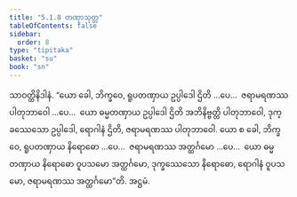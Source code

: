 ```yaml
---
title: "5.1.8 တဏှာသုတ္တ"
tableOfContents: false
sidebar:
  order: 8
type: "tipitaka"
basket: "su"
book: "sn"
---
```



<DynamicBreadcrumb />

<Division number="319" book="sn" e="ch" v="18" p="325">

<Paragraph number="1083" book="sn">
သာဝတ္ထိနိဒါနံ. “ယော ခေါ, ဘိက္ခဝေ, ရူပတဏှာယ ဥပ္ပါဒေါ ဌိတိ …ပေ…  ဇရာမရဏဿ ပါတုဘာဝေါ …ပေ…  ယော ဓမ္မတဏှာယ ဥပ္ပါဒေါ ဌိတိ အဘိနိဗ္ဗတ္တိ ပါတုဘာဝေါ, ဒုက္ခဿေသော ဥပ္ပါဒေါ, ရောဂါနံ ဌိတိ, ဇရာမရဏဿ ပါတုဘာဝေါ. ယော စ ခေါ, ဘိက္ခဝေ, ရူပတဏှာယ နိရောဓော …ပေ…  ဇရာမရဏဿ အတ္ထင်္ဂမော …ပေ…  ယော ဓမ္မတဏှာယ နိရောဓော ဝူပသမော အတ္ထင်္ဂမော, ဒုက္ခဿေသော နိရောဓော, ရောဂါနံ ဝူပသမော, ဇရာမရဏဿ အတ္ထင်္ဂမော”တိ.

</Paragraph>
</Division>

<Paragraph number="1084" type="center" book="sn">
အဋ္ဌမံ.
</Paragraph>